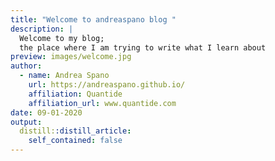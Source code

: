 ```yaml
---
title: "Welcome to andreaspano blog "
description: |
  Welcome to my blog; 
  the place where I am trying to write what I learn about 
preview: images/welcome.jpg
author:
  - name: Andrea Spano
    url: https://andreaspano.github.io/
    affiliation: Quantide
    affiliation_url: www.quantide.com
date: 09-01-2020
output:
  distill::distill_article:
    self_contained: false
---
```

